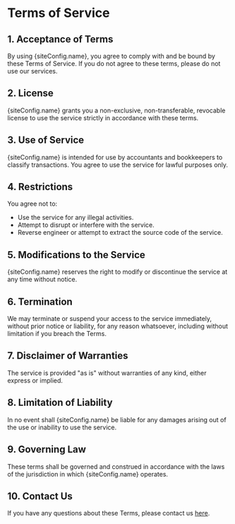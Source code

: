 
# Terms of Service

## 1. Acceptance of Terms

By using {siteConfig.name}, you agree to comply with and be bound by these Terms of Service. If you do not agree to these terms, please do not use our services.

## 2. License

{siteConfig.name} grants you a non-exclusive, non-transferable, revocable license to use the service strictly in accordance with these terms.

## 3. Use of Service

{siteConfig.name} is intended for use by accountants and bookkeepers to classify transactions. You agree to use the service for lawful purposes only.

## 4. Restrictions

You agree not to:

- Use the service for any illegal activities.
- Attempt to disrupt or interfere with the service.
- Reverse engineer or attempt to extract the source code of the service.

## 5. Modifications to the Service

{siteConfig.name} reserves the right to modify or discontinue the service at any time without notice.

## 6. Termination

We may terminate or suspend your access to the service immediately, without prior notice or liability, for any reason whatsoever, including without limitation if you breach the Terms.

## 7. Disclaimer of Warranties

The service is provided "as is" without warranties of any kind, either express or implied.

## 8. Limitation of Liability

In no event shall {siteConfig.name} be liable for any damages arising out of the use or inability to use the service.

## 9. Governing Law

These terms shall be governed and construed in accordance with the laws of the jurisdiction in which {siteConfig.name} operates.

## 10. Contact Us

If you have any questions about these Terms, please contact us [here](/contact-us).

<HomeButton />
